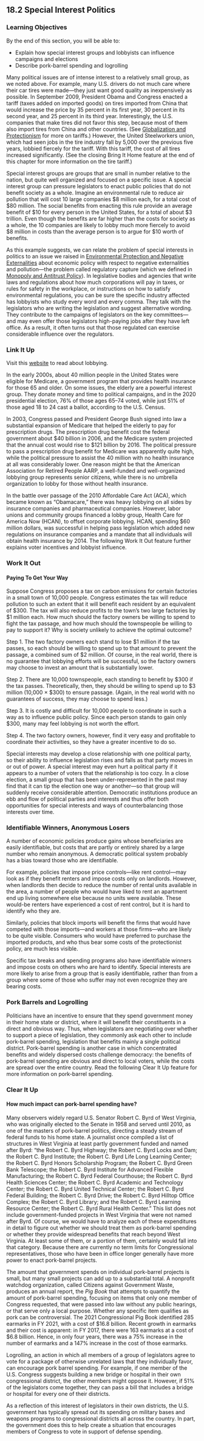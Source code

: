 ## 18.2 Special Interest Politics

### Learning Objectives

By the end of this section, you will be able to:

-   Explain how special interest groups and lobbyists can influence
    campaigns and elections
-   Describe pork-barrel spending and logrolling

Many political issues are of intense interest to a relatively small
group, as we noted above. For example, many U.S. drivers do not much
care where their car tires were made---they just want good quality as
inexpensively as possible. In September 2009, President Obama and
Congress enacted a tariff (taxes added on imported goods) on tires
imported from China that would increase the price by 35 percent in its
first year, 30 percent in its second year, and 25 percent in its third
year. Interestingly, the U.S. companies that make tires did not favor
this step, because most of them also import tires from China and other
countries. (See [Globalization and
Protectionism](http://openstax.org/books/principles-microeconomics-3e/pages/20-introduction-to-globalization-and-protectionism)
for more on tariffs.) However, the United Steelworkers union, which had
seen jobs in the tire industry fall by 5,000 over the previous five
years, lobbied fiercely for the tariff. With this tariff, the cost of
all tires increased significantly. (See the closing Bring It Home
feature at the end of this chapter for more information on the tire
tariff.)

Special interest groups are groups that are small in number relative to
the nation, but quite well organized and focused on a specific issue. A
special interest group can pressure legislators to enact public policies
that do not benefit society as a whole. Imagine an environmental rule to
reduce air pollution that will cost 10 large companies \$8 million each,
for a total cost of \$80 million. The social benefits from enacting this
rule provide an average benefit of \$10 for every person in the United
States, for a total of about \$3 trillion. Even though the benefits are
far higher than the costs for society as a whole, the 10 companies are
likely to lobby much more fiercely to avoid \$8 million in costs than
the average person is to argue for \$10 worth of benefits.

As this example suggests, we can relate the problem of special interests
in politics to an issue we raised in [Environmental Protection and
Negative
Externalities](http://openstax.org/books/principles-microeconomics-3e/pages/12-introduction-to-environmental-protection-and-negative-externalities)
about economic policy with respect to negative externalities and
pollution---the problem called regulatory capture (which we defined in
[Monopoly and Antitrust
Policy](http://openstax.org/books/principles-microeconomics-3e/pages/11-introduction-to-monopoly-and-antitrust-policy)).
In legislative bodies and agencies that write laws and regulations about
how much corporations will pay in taxes, or rules for safety in the
workplace, or instructions on how to satisfy environmental regulations,
you can be sure the specific industry affected has lobbyists who study
every word and every comma. They talk with the legislators who are
writing the legislation and suggest alternative wording. They contribute
to the campaigns of legislators on the key committees---and may even
offer those legislators high-paying jobs after they have left office. As
a result, it often turns out that those regulated can exercise
considerable influence over the regulators.

### Link It Up {#link-it-up .Heading3Grey}

Visit this [website](http://openstax.org/l/lobbying) to read about
lobbying.

In the early 2000s, about 40 million people in the United States were
eligible for Medicare, a government program that provides health
insurance for those 65 and older. On some issues, the elderly are a
powerful interest group. They donate money and time to political
campaigns, and in the 2020 presidential election, 76% of those ages
65--74 voted, while just 51% of those aged 18 to 24 cast a ballot,
according to the U.S. Census.

In 2003, Congress passed and President George Bush signed into law a
substantial expansion of Medicare that helped the elderly to pay for
prescription drugs. The prescription drug benefit cost the federal
government about \$40 billion in 2006, and the Medicare system projected
that the annual cost would rise to \$121 billion by 2016. The political
pressure to pass a prescription drug benefit for Medicare was apparently
quite high, while the political pressure to assist the 40 million with
no health insurance at all was considerably lower. One reason might be
that the American Association for Retired People AARP, a well-funded and
well-organized lobbying group represents senior citizens, while there is
no umbrella organization to lobby for those without health insurance.

In the battle over passage of the 2010 Affordable Care Act (ACA), which
became known as "Obamacare," there was heavy lobbying on all sides by
insurance companies and pharmaceutical companies. However, labor unions
and community groups financed a lobby group, Health Care for America Now
(HCAN), to offset corporate lobbying. HCAN, spending \$60 million
dollars, was successful in helping pass legislation which added new
regulations on insurance companies and a mandate that all individuals
will obtain health insurance by 2014. The following Work It Out feature
further explains voter incentives and lobbyist influence.

### Work It Out {#work-it-out .Heading3Grey}

#### Paying To Get Your Way {#paying-to-get-your-way .Heading4Grey}

Suppose Congress proposes a tax on carbon emissions for certain
factories in a small town of 10,000 people. Congress estimates the tax
will reduce pollution to such an extent that it will benefit each
resident by an equivalent of \$300. The tax will also reduce profits to
the town's two large factories by \$1 million each. How much should the
factory owners be willing to spend to fight the tax passage, and how
much should the townspeople be willing to pay to support it? Why is
society unlikely to achieve the optimal outcome?

Step 1. The two factory owners each stand to lose \$1 million if the tax
passes, so each should be willing to spend up to that amount to prevent
the passage, a combined sum of \$2 million. Of course, in the real
world, there is no guarantee that lobbying efforts will be successful,
so the factory owners may choose to invest an amount that is
substantially lower.

Step 2. There are 10,000 townspeople, each standing to benefit by \$300
if the tax passes. Theoretically, then, they should be willing to spend
up to \$3 million (10,000 × \$300) to ensure passage. (Again, in the
real world with no guarantees of success, they may choose to spend
less.)

Step 3. It is costly and difficult for 10,000 people to coordinate in
such a way as to influence public policy. Since each person stands to
gain only \$300, many may feel lobbying is not worth the effort.

Step 4. The two factory owners, however, find it very easy and
profitable to coordinate their activities, so they have a greater
incentive to do so.

Special interests may develop a close relationship with one political
party, so their ability to influence legislation rises and falls as that
party moves in or out of power. A special interest may even hurt a
political party if it appears to a number of voters that the
relationship is too cozy. In a close election, a small group that has
been under-represented in the past may find that it can tip the election
one way or another---so that group will suddenly receive considerable
attention. Democratic institutions produce an ebb and flow of political
parties and interests and thus offer both opportunities for special
interests and ways of counterbalancing those interests over time.

### Identifiable Winners, Anonymous Losers

A number of economic policies produce gains whose beneficiaries are
easily identifiable, but costs that are partly or entirely shared by a
large number who remain anonymous. A democratic political system
probably has a bias toward those who are identifiable.

For example, policies that impose price controls---like rent
control---may look as if they benefit renters and impose costs only on
landlords. However, when landlords then decide to reduce the number of
rental units available in the area, a number of people who would have
liked to rent an apartment end up living somewhere else because no units
were available. These would-be renters have experienced a cost of rent
control, but it is hard to identify who they are.

Similarly, policies that block imports will benefit the firms that would
have competed with those imports---and workers at those firms---who are
likely to be quite visible. Consumers who would have preferred to
purchase the imported products, and who thus bear some costs of the
protectionist policy, are much less visible.

Specific tax breaks and spending programs also have identifiable winners
and impose costs on others who are hard to identify. Special interests
are more likely to arise from a group that is easily identifiable,
rather than from a group where some of those who suffer may not even
recognize they are bearing costs.

### Pork Barrels and Logrolling

Politicians have an incentive to ensure that they spend government money
in their home state or district, where it will benefit their
constituents in a direct and obvious way. Thus, when legislators are
negotiating over whether to support a piece of legislation, they
commonly ask each other to include pork-barrel spending, legislation
that benefits mainly a single political district. Pork-barrel spending
is another case in which concentrated benefits and widely dispersed
costs challenge democracy: the benefits of pork-barrel spending are
obvious and direct to local voters, while the costs are spread over the
entire country. Read the following Clear It Up feature for more
information on pork-barrel spending.

### Clear It Up {#clear-it-up .Heading3Grey}

#### How much impact can pork-barrel spending have? {#how-much-impact-can-pork-barrel-spending-have .Heading4Grey}

Many observers widely regard U.S. Senator Robert C. Byrd of West
Virginia, who was originally elected to the Senate in 1958 and served
until 2010, as one of the masters of pork-barrel politics, directing a
steady stream of federal funds to his home state. A journalist once
compiled a list of structures in West Virginia at least partly
government funded and named after Byrd: "the Robert C. Byrd Highway; the
Robert C. Byrd Locks and Dam; the Robert C. Byrd Institute; the Robert
C. Byrd Life Long Learning Center; the Robert C. Byrd Honors Scholarship
Program; the Robert C. Byrd Green Bank Telescope; the Robert C. Byrd
Institute for Advanced Flexible Manufacturing; the Robert C. Byrd
Federal Courthouse; the Robert C. Byrd Health Sciences Center; the
Robert C. Byrd Academic and Technology Center; the Robert C. Byrd United
Technical Center; the Robert C. Byrd Federal Building; the Robert C.
Byrd Drive; the Robert C. Byrd Hilltop Office Complex; the Robert C.
Byrd Library; and the Robert C. Byrd Learning Resource Center; the
Robert C. Byrd Rural Health Center." This list does not include
government-funded projects in West Virginia that were not named after
Byrd. Of course, we would have to analyze each of these expenditures in
detail to figure out whether we should treat them as pork-barrel
spending or whether they provide widespread benefits that reach beyond
West Virginia. At least some of them, or a portion of them, certainly
would fall into that category. Because there are currently no term
limits for Congressional representatives, those who have been in office
longer generally have more power to enact pork-barrel projects.

The amount that government spends on individual pork-barrel projects is
small, but many small projects can add up to a substantial total. A
nonprofit watchdog organization, called Citizens against Government
Waste, produces an annual report, the *Pig Book* that attempts to
quantify the amount of pork-barrel spending, focusing on items that only
one member of Congress requested, that were passed into law without any
public hearings, or that serve only a local purpose. Whether any
specific item qualifies as pork can be controversial. The 2021
Congressional Pig Book identified 285 earmarks in FY 2021, with a cost
of \$16.8 billion. Recent growth in earmarks and their cost is apparent:
in FY 2017, there were 163 earmarks at a cost of \$6.8 billion. Hence,
in only four years, there was a 75% increase in the number of earmarks
and a 147% increase in the cost of those earmarks.

Logrolling, an action in which all members of a group of legislators
agree to vote for a package of otherwise unrelated laws that they
individually favor, can encourage pork barrel spending. For example, if
one member of the U.S. Congress suggests building a new bridge or
hospital in their own congressional district, the other members might
oppose it. However, if 51% of the legislators come together, they can
pass a bill that includes a bridge or hospital for every one of their
districts.

As a reflection of this interest of legislators in their own districts,
the U.S. government has typically spread out its spending on military
bases and weapons programs to congressional districts all across the
country. In part, the government does this to help create a situation
that encourages members of Congress to vote in support of defense
spending.
